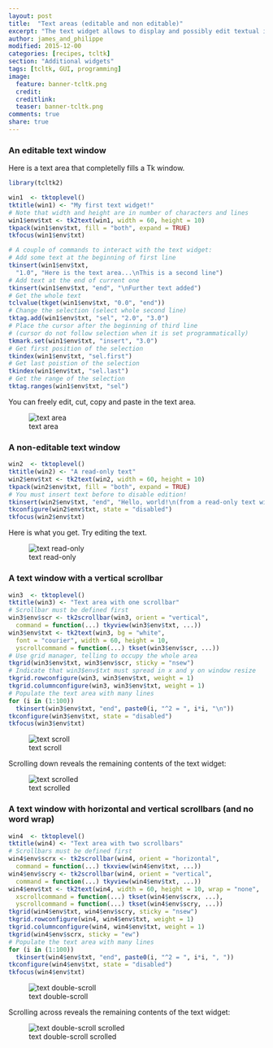 ```yaml
---
layout: post
title:  "Text areas (editable and non editable)"
excerpt: "The text widget allows to display and possibly edit textual information."
author: james_and_philippe
modified: 2015-12-00
categories: [recipes, tcltk]
section: "Additional widgets"
tags: [tcltk, GUI, programming]
image:
  feature: banner-tcltk.png
  credit: 
  creditlink: 
  teaser: banner-tcltk.png
comments: true
share: true
---
```


### An editable text window

Here is a text area that completelly fills a Tk window.

```r
library(tcltk2)

win1  <- tktoplevel()
tktitle(win1) <- "My first text widget!"
# Note that width and height are in number of characters and lines
win1$env$txt <- tk2text(win1, width = 60, height = 10)
tkpack(win1$env$txt, fill = "both", expand = TRUE)
tkfocus(win1$env$txt)

# A couple of commands to interact with the text widget:
# Add some text at the beginning of first line
tkinsert(win1$env$txt,
  "1.0", "Here is the text area...\nThis is a second line")
# Add text at the end of current one
tkinsert(win1$env$txt, "end", "\nFurther text added")
# Get the whole text
tclvalue(tkget(win1$env$txt, "0.0", "end"))
# Change the selection (select whole second line)
tktag.add(win1$env$txt, "sel", "2.0", "3.0")
# Place the cursor after the beginning of third line
# (cursor do not follow selection when it is set programmatically)
tkmark.set(win1$env$txt, "insert", "3.0")
# Get first position of the selection
tkindex(win1$env$txt, "sel.first")
# Get last poistion of the selection
tkindex(win1$env$txt, "sel.last")
# Get the range of the selection
tktag.ranges(win1$env$txt, "sel")
```

You can freely edit, cut, copy and paste in the text area.

![text area]({{ site.images }}/recipes-tcltk/text.png)


### A non-editable text window

```r
win2  <- tktoplevel()
tktitle(win2) <- "A read-only text"
win2$env$txt <- tk2text(win2, width = 60, height = 10)
tkpack(win2$env$txt, fill = "both", expand = TRUE)
# You must insert text before to disable edition!
tkinsert(win2$env$txt, "end", "Hello, world!\n(from a read-only text widget)")
tkconfigure(win2$env$txt, state = "disabled")
tkfocus(win2$env$txt)
```

Here is what you get. Try editing the text.

![text read-only]({{ site.images }}/recipes-tcltk/text2.png)


### A text window with a vertical scrollbar

```r
win3  <- tktoplevel()
tktitle(win3) <- "Text area with one scrollbar"
# Scrollbar must be defined first
win3$env$scr <- tk2scrollbar(win3, orient = "vertical",
  command = function(...) tkyview(win3$env$txt, ...))
win3$env$txt <- tk2text(win3, bg = "white",
  font = "courier", width = 60, height = 10,
  yscrollcommand = function(...) tkset(win3$env$scr, ...))
# Use grid manager, telling to occupy the whole area
tkgrid(win3$env$txt, win3$env$scr, sticky = "nsew")
# Indicate that win3$env$txt must spread in x and y on window resize
tkgrid.rowconfigure(win3, win3$env$txt, weight = 1)
tkgrid.columnconfigure(win3, win3$env$txt, weight = 1)
# Populate the text area with many lines
for (i in (1:100))
  tkinsert(win3$env$txt, "end", paste0(i, "^2 = ", i*i, "\n"))
tkconfigure(win3$env$txt, state = "disabled")
tkfocus(win3$env$txt)
```

![text scroll]({{ site.images }}/recipes-tcltk/text3.png)

Scrolling down reveals the remaining contents of the text widget: 

![text scrolled]({{ site.images }}/recipes-tcltk/text4.png)


### A text window with horizontal and vertical scrollbars (and no word wrap)

```r
win4  <- tktoplevel()
tktitle(win4) <- "Text area with two scrollbars"
# Scrollbars must be defined first
win4$env$scrx <- tk2scrollbar(win4, orient = "horizontal",
  command = function(...) tkxview(win4$env$txt, ...))
win4$env$scry <- tk2scrollbar(win4, orient = "vertical",
  command = function(...) tkyview(win4$env$txt, ...))
win4$env$txt <- tk2text(win4, width = 60, height = 10, wrap = "none",
  xscrollcommand = function(...) tkset(win4$env$scrx, ...),
  yscrollcommand = function(...) tkset(win4$env$scry, ...))
tkgrid(win4$env$txt, win4$env$scry, sticky = "nsew")
tkgrid.rowconfigure(win4, win4$env$txt, weight = 1)
tkgrid.columnconfigure(win4, win4$env$txt, weight = 1)
tkgrid(win4$env$scrx, sticky = "ew")
# Populate the text area with many lines
for (i in (1:100))
  tkinsert(win4$env$txt, "end", paste0(i, "^2 = ", i*i, ", "))
tkconfigure(win4$env$txt, state = "disabled")
tkfocus(win4$env$txt)
```

![text double-scroll]({{ site.images }}/recipes-tcltk/text5.png)

Scrolling across reveals the remaining contents of the text widget: 

![text double-scroll scrolled]({{ site.images }}/recipes-tcltk/text6.png)
